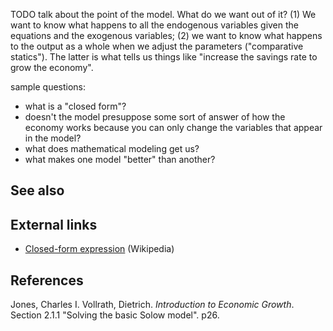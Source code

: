TODO talk about the point of the model. What do we want out of it? (1) We want to know what happens to all the endogenous variables given the equations and the exogenous variables; (2) we want to know what happens to the output as a whole when we adjust the parameters ("comparative statics"). The latter is what tells us things like "increase the savings rate to grow the economy".

sample questions:

* what is a "closed form"?
* doesn't the model presuppose some sort of answer of how the economy works because you can only change the variables that appear in the model?
* what does mathematical modeling get us?
* what makes one model "better" than another?

==See also==

==External links==

* [[wikipedia:Closed-form expression|Closed-form expression]] (Wikipedia)

==References==

Jones, Charles I. Vollrath, Dietrich. ''Introduction to Economic Growth''. Section 2.1.1 "Solving the basic Solow model". p26.
